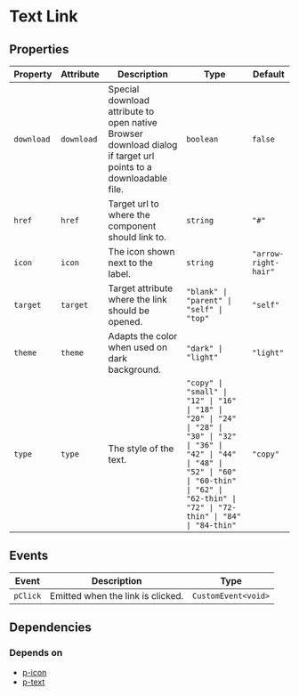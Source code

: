 # Text Link



<!-- Auto Generated Below -->


## Properties

| Property   | Attribute  | Description                                                                                                    | Type                                                                                                                                                                                                            | Default              |
| ---------- | ---------- | -------------------------------------------------------------------------------------------------------------- | --------------------------------------------------------------------------------------------------------------------------------------------------------------------------------------------------------------- | -------------------- |
| `download` | `download` | Special download attribute to open native Browser download dialog if target url points to a downloadable file. | `boolean`                                                                                                                                                                                                       | `false`              |
| `href`     | `href`     | Target url to where the component should link to.                                                              | `string`                                                                                                                                                                                                        | `"#"`                |
| `icon`     | `icon`     | The icon shown next to the label.                                                                              | `string`                                                                                                                                                                                                        | `"arrow-right-hair"` |
| `target`   | `target`   | Target attribute where the link should be opened.                                                              | `"blank" \| "parent" \| "self" \| "top"`                                                                                                                                                                        | `"self"`             |
| `theme`    | `theme`    | Adapts the color when used on dark background.                                                                 | `"dark" \| "light"`                                                                                                                                                                                             | `"light"`            |
| `type`     | `type`     | The style of the text.                                                                                         | `"copy" \| "small" \| "12" \| "16" \| "18" \| "20" \| "24" \| "28" \| "30" \| "32" \| "36" \| "42" \| "44" \| "48" \| "52" \| "60" \| "60-thin" \| "62" \| "62-thin" \| "72" \| "72-thin" \| "84" \| "84-thin"` | `"copy"`             |


## Events

| Event    | Description                       | Type                |
| -------- | --------------------------------- | ------------------- |
| `pClick` | Emitted when the link is clicked. | `CustomEvent<void>` |


## Dependencies

### Depends on

- [p-icon](#/icon/icon)
- [p-text](#/basic/typography/text)